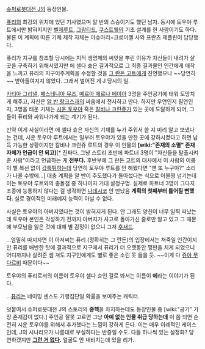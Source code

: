 [[슈퍼로봇대전 J]]의 등장인물.

[[퓨리]]의 최강의 위치에 있던 기사였으며 알 반의 스승이기도 했던 남자. 동시에 토우야 루트에서만 밝혀지지만 [[벨제루트]], [[그랑티드]], [[쿠스트웰]]의 기초 설계를 한 사람이기도 하다. 물론 이 계획에 따른 기체 제작 자체는 아슈아리=크로이첼 사와 프란츠 제플린이 담당했다.

퓨리가 지구를 창조할 당시에는 지적 생명체의 씨앗을 뿌린 이유가 자신들이 내려가 살 곳을 구축하기 위해서였지만 에 셀다 슌은 결과적으로 그 최종 결과물인 인간에게 애착을 느끼고 퓨리의 지구이주계획을 수정할 것을 [[그 란돈 고트]]에게 진언했으나 ~~당연히~~ 받아들여지지 않았다. 그래서 벌어진 게 J 당시의 일.

[[카티아 그리낼]], [[페스테니아 뮤즈]], [[메르아 메르나 메이아]] 3명을 주인공기에 태워 도망치게 해주고, 자신은 [[알 반 랑크스]]과의 싸움에서 전사하고 만다.
하지만 우연인지 필연인지, 3명을 태운 기체는 [[시운 토우야]] 혹은 [[칼비나 크란쥬]]가 있는 곳에 도달하게 되어, 그들이 퓨리와 싸워나가게 되는 계기가 된다. 

만약 이게 사실이라면 에 셀다 슌은 자신의 기체를 누가 주워서 쓸 지 미리 알고 보냈다는 건데, 시운 토우야 루트에서는 일부러 토우야가 있을 만한 곳에 강하시켰다고 하면 납득 가능한 상황이지만 칼비나 크란쥬 루트의 경우 이 인물의 '''[wiki:"존재의 소멸" 존재 자체가 언급이 안 되고]'''[* 진짜다. 그냥 스토리 초반에 파트너 3명이 "자신들을 탈출시켜 준 사람"이라고 언급하는 게 '''전부다.''' 후반부에 그 란돈 고트의 대사에서 이 사람의 이름이 별 복선 없이 [[갑툭튀]]하는데 당연히 토우야 루트를 안 해봤다면 "얜 또 누구야?" 소리가 나올 수밖에...] 대충 계획을 알 반이 주도했다가 돌아섰다는 식으로 어물쩡 넘기는데 이는 토우야 루트와의 충돌점 중 하나이자 거대 설정구멍. 실제로 파트너 3명이 그다지 조종에 능통하지 않다는 걸 생각하면 [[나데시코]] 안 만났음 '''계획의 첫째부터 틀어질 뻔했다.''' 실로 경이적인 미래예지 능력이 아닐 수 없다.

사실은 토우야의 아버지였다는 것이 밝혀지게 된다. 안 그래도 양친이 너무 일찍 떠났는데 토우야 본인은 각성하기 전까지 아버지가 사고로 돌아가신 줄로만 알고 있고 그 때문에 부모님을 잃은 것에 대해 별 감정이 없으니 그저 [[후새드]]. 

...엄밀히 따지자면 이 아저씨는 퓨리 (정확히는 그 란돈)의 입장에서는 쳐죽일 인간이지만 퓨리를 배반한 탓에 결과적으로 지구에서 퓨리가 더 오랫동안 깽판을 치게 되었으니 어디까지나 살려준 셈 쳐도 지구인에게도 별로 좋은 소린 못 들을 듯. ~~이게 다 [[쥬아 무 다르비]] 때문이다~~

토우야의 퓨리로서의 이름이 토우야 셀다 슌인 걸로 봐서는 이름이 '''에'''라는 이야기가 된다.

…[[퓨리]]는 네이밍 센스도 기행집단일 확률을 보여주는 캐릭터.

덧붙여서 슈퍼로봇대전 J의 스토리의 '''중핵'''을 차지하는데도 등장인물 중 [wiki:"공기" 가장 존재감이 없다.] 주인공 잘못 고르면 그냥 '''아예 없는 인물 취급 당하는데''' 이 쯤 되면 순전히 시운 토우야를 위해서 추가했다는 느낌이 강하게 든다. 이는 매우 이례적인 케이스인데, J의 시나리오가 나름대로 부실하다는 반증일 수도. 
다들 하나씩 있는 설정화? 당연하겠지만 '''[[그런 거 없다]].''' 얼굴도 안 내비치는데 있을 리가.
